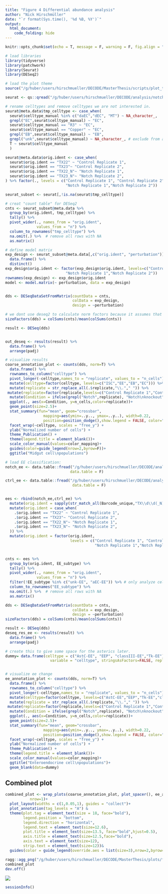 ```yaml
---
title: "Figure 4 Differential abundance analysis"
author: "Nick Hirschmüller"
date: "`r format(Sys.time(), '%d %B, %Y')`"
output:
  html_document:
    code_folding: hide
---
```


```r
knitr::opts_chunk$set(echo = T, message = F, warning = F, fig.align = "center")
```


```r
# load libraries
library(tidyverse)
library(patchwork)
library(Seurat)
library(DESeq2)

# load the plot theme
source("/g/huber/users/hirschmueller/DECODE/MasterThesis/scripts/plot_theme.R")
```

```r
seurat <- qs::qread("/g/huber/users/hirschmueller/DECODE/analysis/notch_3prime/results/integration_notch_ctrl/ctrl_notch_reference_integration.qs")

# rename celltypes and remove celltypes we are not interested in.
seurat@meta.data$tmp_celltype <- case_when(
  seurat$celltype_manual %in% c("daEC","dEC", "MT") ~ NA_character_,
  grepl("EC",seurat$celltype_manual) ~ "EC",
  seurat$celltype_manual == "R3" ~ "EC",
  seurat$celltype_manual == "Copper" ~ "EC",
  grepl("EB",seurat$celltype_manual) ~ "EB",
  grepl("unk",seurat$celltype_manual) ~ NA_character_, # exclude from analysis
  T ~ seurat$celltype_manual
  )

seurat@meta.data$orig.ident <- case_when(
  seurat$orig.ident == "TX22" ~ "Control Replicate 1",
  seurat$orig.ident == "TX23"~ "Control Replicate 2",
  seurat$orig.ident == "TX22_N"~ "Notch Replicate 1",
  seurat$orig.ident == "TX23_N"~ "Notch Replicate 2",
) %>% factor(., levels = c("Control Replicate 1", "Control Replicate 2",
                           "Notch Replicate 1","Notch Replicate 2"))

seurat_subset <- seurat[,!is.na(seurat$tmp_celltype)]
```

```r
# creat "count table" for DESeq2
cnts <- seurat_subset@meta.data %>% 
  group_by(orig.ident, tmp_celltype) %>% 
  tally() %>% 
  pivot_wider(., names_from = "orig.ident",
              values_from = "n") %>% 
  column_to_rownames("tmp_celltype") %>% 
  na.omit(.) %>%  # remove all rows with NA 
  as.matrix()

# define model matrix
exp_design <- seurat_subset@meta.data[,c("orig.ident", "perturbation")] %>%
  data.frame() %>%
  distinct()
exp_design$orig.ident <- factor(exp_design$orig.ident, levels=c("Control Replicate 1", "Control Replicate 2",
                           "Notch Replicate 1","Notch Replicate 2"))
rownames(exp_design) <- exp_design$orig.ident
model <- model.matrix(~ perturbation, data = exp_design)


dds <- DESeqDataSetFromMatrix(countData = cnts,
                              colData = exp_design,
                              design = ~perturbation)

# we dont use deseq2 to calculate norm factors because it assumes that majority of genes (in this case celltypes) dont change. This assumption doesnt hold in our case.
sizeFactors(dds) = colSums(cnts)/mean(colSums(cnts))

result <- DESeq(dds)


out_deseq <- results(result) %>% 
  data.frame() %>% 
  arrange(padj)
```


```r
# visualize results
coarse_annotation_plot <- counts(dds, norm=T) %>% 
  data.frame() %>% 
  rownames_to_column("celltype") %>% 
  pivot_longer(-celltype,names_to = "replicate", values_to = "n_cells") %>% 
  mutate(celltype=factor(celltype, levels=c("ISC","EE","EB","EC"))) %>% 
  mutate(replicate = str_replace_all(.$replicate,"\\."," ")) %>% 
 mutate(replicate=factor(replicate,levels=c("Control Replicate 1","Control Replicate 2","Notch Replicate 1","Notch Replicate 2"))) %>%
  mutate(Condition = ifelse(grepl("Notch",replicate), "Notch\nknockout","Control")) %>% 
  ggplot(., aes(x=Condition, y=n_cells,color=replicate))+
  geom_point(size=2.5)+
  stat_summary(fun="mean", geom="crossbar",
                 mapping=aes(ymin=..y.., ymax=..y..), width=0.22,
                 position=position_dodge(),show.legend = FALSE, color="red")+
  facet_wrap(~celltype, scales = "free_y") + 
  ylab("Normalized number of cells") +
  theme_Publication() +
  theme(legend.title = element_blank())+
  scale_color_manual(values=color_mapping)+
  guides(color=guide_legend(nrow=2,byrow=F))+
  ggtitle("Midgut cell\npopulations")
```



```r
# load EE classification:
notch_ee <- data.table::fread("/g/huber/users/hirschmueller/DECODE/analysis/notch_3prime/results/subclustering/EE/mdata_ee_classification.tsv",
                             data.table = F)

ctrl_ee <- data.table::fread("/g/huber/users/hirschmueller/DECODE/analysis/ctrl_3prime/results/subclustering/EE/mdata_ee_classification.tsv",
                              data.table = F)


ees <- rbind(notch_ee,ctrl_ee) %>% 
  mutate(orig.ident = sapply(str_match_all(Barcode_unique,"TX\\d\\d(_N)?"),function(x) x[,1])) %>% 
  mutate(orig.ident = case_when(
    .$orig.ident == "TX22" ~ "Control Replicate 1",
    .$orig.ident == "TX23"~ "Control Replicate 2",
    .$orig.ident == "TX22_N"~ "Notch Replicate 1",
    .$orig.ident == "TX23_N"~ "Notch Replicate 2",
  )) %>% 
  mutate(orig.ident = factor(orig.ident, 
                             levels = c("Control Replicate 1", "Control Replicate 2",
                                        "Notch Replicate 1","Notch Replicate 2")))


cnts <- ees %>% 
  group_by(orig.ident, EE_subtype) %>% 
  tally() %>% 
  pivot_wider(., names_from = "orig.ident",
              values_from = "n") %>% 
  filter(!EE_subtype %in% c("unk-EE", "aEC-EE")) %>% # only analyze cells of certain origin
  column_to_rownames("EE_subtype") %>% 
  na.omit(.) %>%  # remove all rows with NA 
  as.matrix() 

dds <- DESeqDataSetFromMatrix(countData = cnts,
                              colData = exp_design,
                              design = ~perturbation)
sizeFactors(dds) = colSums(cnts)/mean(colSums(cnts))

result <- DESeq(dds)
deseq_res_ee <- results(result) %>% 
  data.frame() %>% 
  arrange(padj)

```

```r
# create this to give some space for the asterics later. 
dummy= data.frame(celltype = c("AstC-EE", "EEP", "classIII-EE","Tk-EE"), n_cells=c(295,260,190,280), Condition="Control",
                    variable = "celltype", stringsAsFactors=FALSE, replicate="Control Replicate 1")


# visualize ee change
ee_annotation_plot <- counts(dds, norm=T) %>% 
  data.frame() %>% 
  rownames_to_column("celltype") %>% 
  pivot_longer(-celltype,names_to = "replicate", values_to = "n_cells") %>% 
  mutate(celltype=factor(celltype, levels=c("AstC-EE","EEP","Tk-EE","classIII-EE", "unk-EE","aEC-EE"))) %>% 
  mutate(replicate = str_replace_all(.$replicate,"\\."," ")) %>% 
 mutate(replicate=factor(replicate,levels=c("Control Replicate 1","Control Replicate 2","Notch Replicate 1","Notch Replicate 2"))) %>%
  mutate(Condition = ifelse(grepl("Notch",replicate), "Notch\nknockout","Control")) %>% 
  ggplot(., aes(x=Condition, y=n_cells,color=replicate))+
  geom_point(size=2.5)+
  stat_summary(fun="mean", geom="crossbar",
                 mapping=aes(ymin=..y.., ymax=..y..), width=0.22,
                 position=position_dodge(),show.legend = FALSE, color="red")+
  facet_wrap(~celltype, scales = "free_y") + 
  ylab("Normalized number of cells") +
  theme_Publication() +
  theme(legend.title = element_blank())+
  scale_color_manual(values=color_mapping)+
  ggtitle("Enteroendocrine cell\npopulations")+
  geom_blank(data=dummy)
```

## Combined plot

```r
combined_plot <- wrap_plots(coarse_annotation_plot, plot_spacer(), ee_annotation_plot,
           nrow=1)+
  plot_layout(widths = c(1,0.05,1), guides = "collect")+
  plot_annotation(tag_levels = "A") & 
  theme(plot.tag = element_text(size = 18, face="bold"),
        legend.position = "bottom",
        legend.direction = "horizontal",
        legend.text = element_text(size=12.6),
        plot.title = element_text(size=13.5, face="bold",hjust=0.5),
        axis.title = element_text(size=12.5,face="bold"),
        axis.text = element_text(size=12),
        strip.text = element_text(size=12))& 
  guides(color = guide_legend(override.aes = list(size=3),nrow=2,byrow=F))

ragg::agg_png("/g/huber/users/hirschmueller/DECODE/MasterThesis/plots/fig4_differential_abundance_analysis.png", width = 16, height = 9, res=800, units = "cm", scaling = 0.6)
combined_plot
dev.off()

```

![](/g/huber/users/hirschmueller/DECODE/MasterThesis/plots/fig4_differential_abundance_analysis.png)
```r
sessionInfo()
```